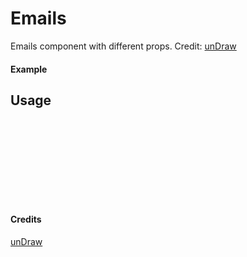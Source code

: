 
<Meta of={Emails} title="unDraw/Emails" />

# Emails

Emails component with different props.
Credit: [unDraw](https://undraw.co/illustrations)

#### Example

<Canvas of={Emails.Primary} />

## Usage

```ts
import { Emails } from "yadl-ui";

const Example = () => {
  return (
      <Emails />
  );
};

export default Example;
```

#### Credits
[unDraw](https://undraw.co/illustrations)
